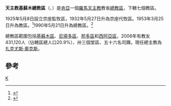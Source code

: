 {{Infobox Roman Catholic diocese
|Roman Catholic Diocese of = 天主教基蘇木總教區
|Latin name of diocese = Archidioecesis Kisumuensis
|image =
|caption =
|location = [[肯亞|肯亞]]
|territory =[[基蘇木區|基蘇木區]]、[[尼揚多區|尼揚多區]]、<br>[[邦多區|邦多區]]和[[西阿亞區|西阿亞區]]
|population =431,120
|rite = 拉丁禮
|patron =
|province =
|established = 1925年
|cathedral = [[聖德肋撒主教座堂_(基蘇木)|聖德肋撒主教座堂]]
|co-cathedral =
|leadership = 總主教
|website =
|教宗 =
|metropolitan = 扎克尤斯·奧克斯
|ordinary = 
|coadjutor bishop =
|auxiliary =
}}

'''天主教基蘇木總教區'''（{{lang-la|Archidioecesis Kisumuensis}}、{{lang-sw|Jimbo Kuu la Kisumu}}）是[[肯亞|肯亞]]一個[[羅馬天主教|羅馬天主教]]教省[[總教區|總教區]]，下轄七個教區。

1925年5月8日設立宗座監牧區，1932年5月27日升為宗座代牧區。1953年3月25日升為教區。<ref>{{cite journal
|journal=[[宗座公報|宗座公報]]
|publisher=梵蒂岡出版社
|date=1953年
|volume=45
|title=''Quemadmodum ad Nos''
|page=705
|url=http://www.vatican.va/archive/aas/documents/AAS%2045%20%5B1953%5D%20-%20ocr.pdf
|access-date=2013-05-27
|archive-date=2010-03-27
|archive-url=https://web.archive.org/web/20100327065805/http://www.vatican.va/archive/aas/documents/AAS%2045%20%5B1953%5D%20-%20ocr.pdf
|dead-url=no
}}</ref>1990年5月21日升為總教區。<ref>{{Cite web |url=http://www.vatican.va/holy_father/john_paul_ii/apost_constitutions/documents/hf_jp-ii_apc_19900521_kisumuensis_lt.html |title=升為總教區的宗座憲令 |access-date=2013-05-27 |archive-date=2014-05-17 |archive-url=https://web.archive.org/web/20140517001510/http://www.vatican.va/holy_father/john_paul_ii/apost_constitutions/documents/hf_jp-ii_apc_19900521_kisumuensis_lt.html |dead-url=no }}</ref>

總教區範圍包括[[基蘇木區|基蘇木區]]、[[尼揚多區|尼揚多區]]、[[邦多區|邦多區]]和[[西阿亞區|西阿亞區]]，2006年有教友431,120人（佔轄區總人口20.9%）、卅三個堂區、五十六名司鐸。現任總主教為[[扎克尤斯·奧克斯|扎克尤斯·奧克斯]]。

==參考==
{{reflist}}

{{肯雅天主教教區}}
[[Category:肯亞天主教教區|K]]